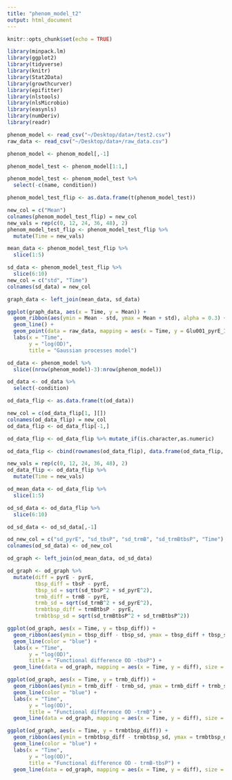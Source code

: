 ```yaml
---
title: "phenom_model_t2"
output: html_document
---
```


```r
knitr::opts_chunk$set(echo = TRUE)
```

```r
library(minpack.lm)
library(ggplot2)
library(tidyverse)
library(knitr)
library(Stat2Data)
library(growthcurver)
library(epifitter)
library(nlstools)
library(nlsMicrobio)
library(easynls)
library(numDeriv)
library(readr)
```

```r
phenom_model <- read_csv("~/Desktop/data+/test2.csv")
raw_data <- read_csv("~/Desktop/data+/raw_data.csv")
```

```r
phenom_model <- phenom_model[,-1]
```


```r
phenom_model_test <- phenom_model[1:1,]

phenom_model_test <- phenom_model_test %>%
  select(-c(name, condition))

phenom_model_test_flip <- as.data.frame(t(phenom_model_test))

new_col = c("Mean")
colnames(phenom_model_test_flip) = new_col
new_vals = rep(c(0, 12, 24, 36, 48), 2)
phenom_model_test_flip <- phenom_model_test_flip %>%
  mutate(Time = new_vals)
```

```r
mean_data <- phenom_model_test_flip %>%
  slice(1:5)

sd_data <- phenom_model_test_flip %>%
  slice(6:10)
new_col = c("std", "Time")
colnames(sd_data) = new_col

graph_data <- left_join(mean_data, sd_data)

ggplot(graph_data, aes(x = Time, y = Mean)) +
  geom_ribbon(aes(ymin = Mean - std, ymax = Mean + std), alpha = 0.3) +
  geom_line() +
  geom_point(data = raw_data, mapping = aes(x = Time, y = Glu001_pyrE_1))
  labs(x = "Time",
       y = "log(OD)",
       title = "Gaussian processes model")
```
```r
od_data <- phenom_model %>%
  slice((nrow(phenom_model)-3):nrow(phenom_model))

od_data <- od_data %>%
  select(-condition)

od_data_flip <- as.data.frame(t(od_data))

new_col = c(od_data_flip[1, ][])
colnames(od_data_flip) = new_col
od_data_flip <- od_data_flip[-1,]

od_data_flip <- od_data_flip %>% mutate_if(is.character,as.numeric)

od_data_flip <- cbind(rownames(od_data_flip), data.frame(od_data_flip, row.names=NULL))
```

```r
new_vals = rep(c(0, 12, 24, 36, 48), 2)
od_data_flip <- od_data_flip %>%
  mutate(Time = new_vals)

od_mean_data <- od_data_flip %>%
  slice(1:5)

od_sd_data <- od_data_flip %>%
  slice(6:10)

od_sd_data <- od_sd_data[,-1]

od_new_col = c("sd_pyrE", "sd_tbsP", "sd_trmB", "sd_trmBtbsP", "Time")
colnames(od_sd_data) <- od_new_col

od_graph <- left_join(od_mean_data, od_sd_data)
```


```r
od_graph <- od_graph %>%
  mutate(diff = pyrE - pyrE,
         tbsp_diff = tbsP - pyrE,
         tbsp_sd = sqrt(sd_tbsP^2 + sd_pyrE^2),
         trmb_diff = trmB - pyrE,
         trmb_sd = sqrt(sd_trmB^2 + sd_pyrE^2),
         trmbtbsp_diff = trmBtbsP - pyrE,
         trmbtbsp_sd = sqrt(sd_trmBtbsP^2 + sd_trmBtbsP^2))
```

```r
ggplot(od_graph, aes(x = Time, y = tbsp_diff)) +
  geom_ribbon(aes(ymin = tbsp_diff - tbsp_sd, ymax = tbsp_diff + tbsp_sd), alpha = 0.3) +
  geom_line(color = "blue") +
  labs(x = "Time",
       y = "log(OD)",
       title = "Functional difference OD -tbsP") +
  geom_line(data = od_graph, mapping = aes(x = Time, y = diff), size = 2)
```
```r
ggplot(od_graph, aes(x = Time, y = trmb_diff)) +
  geom_ribbon(aes(ymin = trmb_diff - trmb_sd, ymax = trmb_diff + trmb_sd), alpha = 0.3) +
  geom_line(color = "blue") +
  labs(x = "Time",
       y = "log(OD)",
       title = "Functional difference OD -trmB") +
  geom_line(data = od_graph, mapping = aes(x = Time, y = diff), size = 2)
```
```r
ggplot(od_graph, aes(x = Time, y = trmbtbsp_diff)) +
  geom_ribbon(aes(ymin = trmbtbsp_diff - trmbtbsp_sd, ymax = trmbtbsp_diff + trmbtbsp_sd), alpha = 0.3) +
  geom_line(color = "blue") +
  labs(x = "Time",
       y = "log(OD)",
       title = "Functional difference OD - trmB-tbsP") +
  geom_line(data = od_graph, mapping = aes(x = Time, y = diff), size = 2)
```

